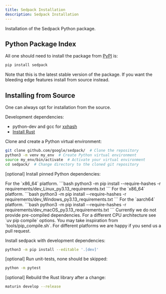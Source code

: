 ```yaml
---
title: Sedpack Installation
description: Sedpack Installation
---
```



Installation of the Sedpack Python package.

## Python Package Index

All one should need to install the package from
[PyPI](https://pypi.org/project/sedpack/) is:

```bash
pip install sedpack
```

Note that this is the latest stable version of the package.
If you want the bleeding edge features install from source instead.

## Installing from Source

One can always opt for installation from the source.

Development dependencies:

-   python-dev and gcc for [xxhash](https://pypi.org/project/xxhash/)
-   [Install Rust](https://www.rust-lang.org/tools/install)

Clone and create a Python virtual environment:

```bash
git clone github.com/google/sedpack/  # Clone the repository
python3 -m venv my_env  # Create Python virtual environment
source my_env/bin/activate  # Activate your virtual environment
cd sedpack/  # Change directory to the cloned git repository
```

[optional] Install pinned Python dependencies:

<Tabs syncKey="os_type">

  <TabItem label="Linux">
    For the `x86_64` platform.
    ```bash
    python3 -m pip install --require-hashes -r requirements/dev_Linux_py3.13_requirements.txt
    ```
  </TabItem>

  <TabItem label="Windows">
    For the `x86_64` platform.
    ```bash
    python3 -m pip install --require-hashes -r requirements/dev_Windows_py3.13_requirements.txt
    ```
  </TabItem>

  <TabItem label="macOS">
    For the `aarch64` platform.
    ```bash
    python3 -m pip install --require-hashes -r requirements/dev_macOS_py3.13_requirements.txt
    ```
  </TabItem>


  <TabItem label="Different architectures and platforms">
    Currently we do not provide pre-compiled dependencies. For a different CPU
    architecture see `uv pip compile` options. You may take inspiration from
    `tools/pip_compile.sh`. For different platforms we are happy if you send
    us a pull request.
  </TabItem>

</Tabs>

Install sedpack with development dependencies:

```bash
python3 -m pip install --editable '.[dev]'
```

[optional] Run unit-tests, none should be skipped:

```bash
python -m pytest
```

[optional] Rebuild the Rust library after a change:

```bash
maturin develop --release
```
